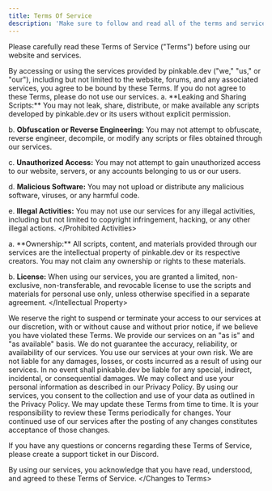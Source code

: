 ```yaml
---
title: Terms Of Service
description: 'Make sure to follow and read all of the terms and service, by purchasing any resource you agree to these terms.'
---
```


Please carefully read these Terms of Service ("Terms") before using our website and services.

<Acceptance of Terms>
By accessing or using the services provided by pinkable.dev ("we," "us," or "our"), including but not limited to the website, forums, and any associated services, you agree to be bound by these Terms. If you do not agree to these Terms, please do not use our services.
</Acceptance of Terms>

<Prohibited Activities>
a. **Leaking and Sharing Scripts:** You may not leak, share, distribute, or make available any scripts developed by pinkable.dev or its users without explicit permission.

b. **Obfuscation or Reverse Engineering:** You may not attempt to obfuscate, reverse engineer, decompile, or modify any scripts or files obtained through our services.

c. **Unauthorized Access:** You may not attempt to gain unauthorized access to our website, servers, or any accounts belonging to us or our users.

d. **Malicious Software:** You may not upload or distribute any malicious software, viruses, or any harmful code.

e. **Illegal Activities:** You may not use our services for any illegal activities, including but not limited to copyright infringement, hacking, or any other illegal actions.
</Prohibited Activities>

<Intellectual Property>
a. **Ownership:** All scripts, content, and materials provided through our services are the intellectual property of pinkable.dev or its respective creators. You may not claim any ownership or rights to these materials.

b. **License:** When using our services, you are granted a limited, non-exclusive, non-transferable, and revocable license to use the scripts and materials for personal use only, unless otherwise specified in a separate agreement.
</Intellectual Property>

<Termination>
We reserve the right to suspend or terminate your access to our services at our discretion, with or without cause and without prior notice, if we believe you have violated these Terms.
</Termination>

<Disclaimer>
We provide our services on an "as is" and "as available" basis. We do not guarantee the accuracy, reliability, or availability of our services. You use our services at your own risk.
</Disclaimer>

<Limitation of Liability>
We are not liable for any damages, losses, or costs incurred as a result of using our services. In no event shall pinkable.dev be liable for any special, indirect, incidental, or consequential damages.
</Limitation of Liability>

<Privacy>
We may collect and use your personal information as described in our Privacy Policy. By using our services, you consent to the collection and use of your data as outlined in the Privacy Policy.
</Privacy>

<Changes to Terms>
We may update these Terms from time to time. It is your responsibility to review these Terms periodically for changes. Your continued use of our services after the posting of any changes constitutes acceptance of those changes.

If you have any questions or concerns regarding these Terms of Service, please create a support ticket in our Discord.

By using our services, you acknowledge that you have read, understood, and agreed to these Terms of Service.
</Changes to Terms>